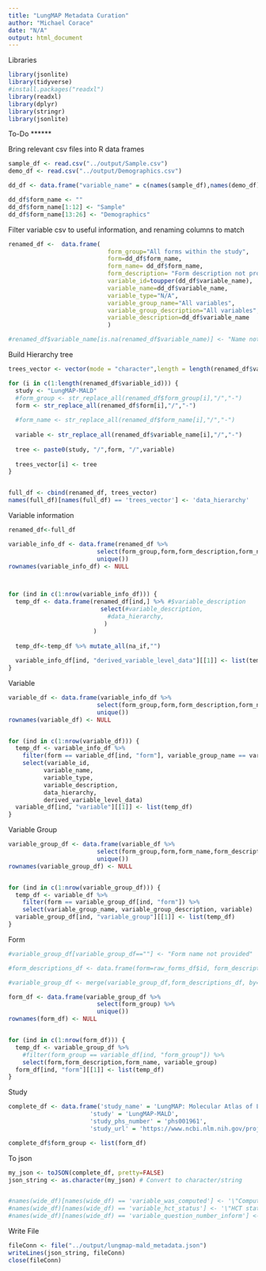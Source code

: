```yaml
---
title: "LungMAP Metadata Curation"
author: "Michael Corace"
date: "N/A"
output: html_document
---
```


Libraries
```r
library(jsonlite)
library(tidyverse)
#install.packages("readxl")
library(readxl)
library(dplyr)
library(stringr)
library(jsonlite)
```

To-Do
******

Bring relevant csv files into R data frames
```r
sample_df <- read.csv("../output/Sample.csv")
demo_df <- read.csv("../output/Demographics.csv")


```

```r
dd_df <- data.frame("variable_name" = c(names(sample_df),names(demo_df)))

dd_df$form_name <- ""
dd_df$form_name[1:12] <- "Sample"
dd_df$form_name[13:26] <- "Demographics"
```


Filter variable csv to useful information, and renaming columns to match
```r
renamed_df <-  data.frame(
                            form_group="All forms within the study",
                            form=dd_df$form_name,
                            form_name= dd_df$form_name,
                            form_description= "Form description not provided",
                            variable_id=toupper(dd_df$variable_name),
                            variable_name=dd_df$variable_name,
                            variable_type="N/A",
                            variable_group_name="All variables",
                            variable_group_description="All variables",
                            variable_description=dd_df$variable_name
                            )

#renamed_df$variable_name[is.na(renamed_df$variable_name)] <- "Name not provided"

```


Build Hierarchy tree
```r
trees_vector <- vector(mode = "character",length = length(renamed_df$variable_id))

for (i in c(1:length(renamed_df$variable_id))) {
  study <- "LungMAP-MALD"
  #form_group <- str_replace_all(renamed_df$form_group[i],"/","-")
  form <- str_replace_all(renamed_df$form[i],"/","-")
  
  #form_name <- str_replace_all(renamed_df$form_name[i],"/","-")
   
  variable <- str_replace_all(renamed_df$variable_name[i],"/","-")
  
  tree <- paste0(study, "/",form, "/",variable)
  
  trees_vector[i] <- tree
}  


full_df <- cbind(renamed_df, trees_vector)
names(full_df)[names(full_df) == 'trees_vector'] <- 'data_hierarchy'

```



Variable information
```r
renamed_df<-full_df

variable_info_df <- data.frame(renamed_df %>%
                         select(form_group,form,form_description,form_name,variable_group_name, variable_group_description, variable_id,variable_name,variable_type, data_hierarchy,variable_description ) %>%
                         unique())
rownames(variable_info_df) <- NULL



for (ind in c(1:nrow(variable_info_df))) {
  temp_df <- data.frame(renamed_df[ind,] %>% #$variable_description
                          select(#variable_description,
                            #data_hierarchy,
                           )
                        )
  
  temp_df<-temp_df %>% mutate_all(na_if,"")
  
  variable_info_df[ind, "derived_variable_level_data"][[1]] <- list(temp_df)
}
```


Variable
```r
variable_df <- data.frame(variable_info_df %>%
                         select(form_group,form,form_description,form_name,variable_group_name, variable_group_description) %>%
                         unique())
rownames(variable_df) <- NULL


for (ind in c(1:nrow(variable_df))) {
  temp_df <- variable_info_df %>%
    filter(form == variable_df[ind, "form"], variable_group_name == variable_df[ind, "variable_group_name"]) %>%
    select(variable_id, 
          variable_name, 
          variable_type,
          variable_description,
          data_hierarchy, 
          derived_variable_level_data)
  variable_df[ind, "variable"][[1]] <- list(temp_df)
}
```


Variable Group
```r
variable_group_df <- data.frame(variable_df %>%
                         select(form_group,form,form_name,form_description) %>%
                         unique())
rownames(variable_group_df) <- NULL


for (ind in c(1:nrow(variable_group_df))) {
  temp_df <- variable_df %>%
    filter(form == variable_group_df[ind, "form"]) %>%
    select(variable_group_name, variable_group_description, variable)
  variable_group_df[ind, "variable_group"][[1]] <- list(temp_df)
}
```


Form
```r

#variable_group_df[variable_group_df==""] <- "Form name not provided"

#form_descriptions_df <- data.frame(form=raw_forms_df$id, form_description=raw_forms_df$display_name)

#variable_group_df <- merge(variable_group_df,form_descriptions_df, by="form", all = TRUE)

form_df <- data.frame(variable_group_df %>%
                         select(form_group) %>%
                         unique())
rownames(form_df) <- NULL


for (ind in c(1:nrow(form_df))) {
  temp_df <- variable_group_df %>%
    #filter(form_group == variable_df[ind, "form_group"]) %>%
    select(form,form_description,form_name, variable_group)
  form_df[ind, "form"][[1]] <- list(temp_df)
}
```

Study
```r
complete_df <- data.frame('study_name' = 'LungMAP: Molecular Atlas of Lung Development - Human Lung Tissue',
                       'study' = 'LungMAP-MALD',
                       'study_phs_number' = 'phs001961',
                       'study_url' = 'https://www.ncbi.nlm.nih.gov/projects/gap/cgi-bin/study.cgi?study_id=phs001961.v2.p1')

complete_df$form_group <- list(form_df)
```

To json
```r
my_json <- toJSON(complete_df, pretty=FALSE)
json_string <- as.character(my_json) # Convert to character/string


#names(wide_df)[names(wide_df) == 'variable_was_computed'] <- '\"Computed Variable?\"'
#names(wide_df)[names(wide_df) == 'variable_hct_status'] <- '\"HCT status\"'
#names(wide_df)[names(wide_df) == 'variable_question_number_inform'] <- '\"CIBMTR Form number; (question numbers)\"'
```


Write File
```r
fileConn <- file("../output/lungmap-mald_metadata.json")
writeLines(json_string, fileConn)
close(fileConn)
```

